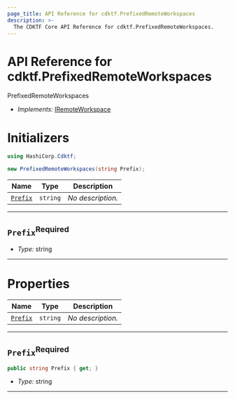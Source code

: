 ```yaml
---
page_title: API Reference for cdktf.PrefixedRemoteWorkspaces
description: >-
  The CDKTF Core API Reference for cdktf.PrefixedRemoteWorkspaces.
---
```


<!-- This file is generated through yarn generate-docs -->

# API Reference for cdktf.PrefixedRemoteWorkspaces

   PrefixedRemoteWorkspaces <a name="PrefixedRemoteWorkspaces" id="cdktf.PrefixedRemoteWorkspaces"></a>
  
  - *Implements:* <a href="#cdktf.IRemoteWorkspace">IRemoteWorkspace</a>
  
  # Initializers <a name="Initializers" id="cdktf.PrefixedRemoteWorkspaces.Initializer"></a>
  
  ```csharp
  using HashiCorp.Cdktf;
  
  new PrefixedRemoteWorkspaces(string Prefix);
  ```
  
  | **Name** | **Type** | **Description** |
  | --- | --- | --- |
  | <code><a href="#cdktf.PrefixedRemoteWorkspaces.Initializer.parameter.prefix">Prefix</a></code> | <code>string</code> | *No description.* |
  
  ---
  
  ## `Prefix`<sup>Required</sup> <a name="Prefix" id="cdktf.PrefixedRemoteWorkspaces.Initializer.parameter.prefix"></a>
  
  - *Type:* string
  
  ---
  
  
  
  # Properties <a name="Properties" id="Properties"></a>
  
  | **Name** | **Type** | **Description** |
  | --- | --- | --- |
  | <code><a href="#cdktf.PrefixedRemoteWorkspaces.property.prefix">Prefix</a></code> | <code>string</code> | *No description.* |
  
  ---
  
  ## `Prefix`<sup>Required</sup> <a name="Prefix" id="cdktf.PrefixedRemoteWorkspaces.property.prefix"></a>
  
  ```csharp
  public string Prefix { get; }
  ```
  
  - *Type:* string
  
  ---
  
  
